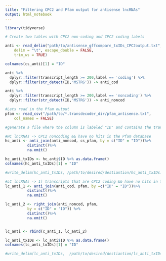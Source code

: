 ```yaml
---
title: "Filtering CPC2 and Pfam output for antisense lncRNAs"
output: html_notebook
---
```


```r
library(tidyverse)
```

```r
# Create two tables with CPC2 non-coding and CPC2 coding labels

anti <- read_delim("path/to/antisense_gffcompare_txIDs_CPC2output.txt", 
    delim = "\t", escape_double = FALSE, 
    trim_ws = TRUE)

colnames(cs_anti)[1] = "ID"

anti %>%
  dplyr::filter(transcript_length >= 200,label == 'coding') %>%
  dplyr::filter(str_detect(ID,'MSTRG')) -> anti_cod

anti %>%
  dplyr::filter(transcript_length >= 200,label == 'noncoding') %>%
  dplyr::filter(str_detect(ID,'MSTRG')) -> anti_noncod

```

```r
#Lets read in the Pfam output
pfam <- read_csv("/path/to/*.transdecoder_dir/pfam_antisense.txt", 
    col_names = FALSE)

#generate a file where the column is labeled "ID" and contains the transcript ID of the pfam hits
```

```r
#HC lncRNAs -> CPC2 noncoding && have no hits in the Pfam database
hc_anti <- anti_join(anti_noncod, cs_pfam, by = c("ID" = "ID"))%>% 
          distinct()%>%
          na.omit()

hc_anti_txIDs <- hc_anti$ID %>% as.data.frame() 
colnames(hc_anti_txIDs)[1] = "ID"

#write_delim(hc_anti_txIDs, /path/to/desired/destiantion/hc_anti_txIDs.txt")

#LC lncRNAs -> 1) transcripts that are CPC2 coding && have no hits in the Pfam database or 2) are transcripts that are CPC2 non-coding and have hits in the Pfam database
lc_anti_1 <- anti_join(anti_cod, pfam, by =c("ID" = "ID"))%>% 
          distinct()%>%
          na.omit()

lc_anti_2 <- right_join(anti_noncod, pfam,
          by = c("ID" = "ID")) %>% 
          distinct()%>%
          na.omit()


lc_anti <- rbind(c_anti_1, lc_anti_2)

lc_anti_txIDs <- lc_anti$ID %>% as.data.frame() 
colnames(lc_anti_txIDs)[1] = "ID"

#write_delim(lc_anti_txIDs,  /path/to/desired/destiantion/lc_anti_txIDs.txt")
```
